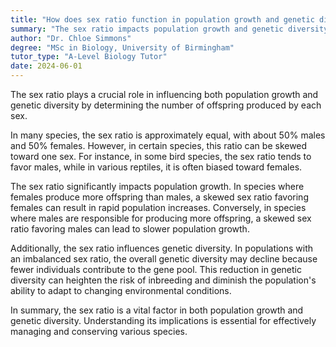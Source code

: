 ```yaml
---
title: "How does sex ratio function in population growth and genetic diversity?"
summary: "The sex ratio impacts population growth and genetic diversity by determining the number of offspring generated by each gender, influencing reproductive potential and genetic variation within a population."
author: "Dr. Chloe Simmons"
degree: "MSc in Biology, University of Birmingham"
tutor_type: "A-Level Biology Tutor"
date: 2024-06-01
---
```


The sex ratio plays a crucial role in influencing both population growth and genetic diversity by determining the number of offspring produced by each sex.

In many species, the sex ratio is approximately equal, with about $50\%$ males and $50\%$ females. However, in certain species, this ratio can be skewed toward one sex. For instance, in some bird species, the sex ratio tends to favor males, while in various reptiles, it is often biased toward females.

The sex ratio significantly impacts population growth. In species where females produce more offspring than males, a skewed sex ratio favoring females can result in rapid population increases. Conversely, in species where males are responsible for producing more offspring, a skewed sex ratio favoring males can lead to slower population growth.

Additionally, the sex ratio influences genetic diversity. In populations with an imbalanced sex ratio, the overall genetic diversity may decline because fewer individuals contribute to the gene pool. This reduction in genetic diversity can heighten the risk of inbreeding and diminish the population's ability to adapt to changing environmental conditions.

In summary, the sex ratio is a vital factor in both population growth and genetic diversity. Understanding its implications is essential for effectively managing and conserving various species.
    